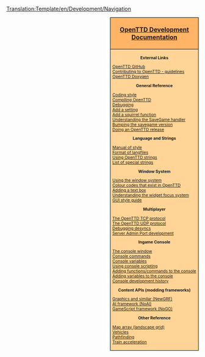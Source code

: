 <noinclude>[[Translation:Template/en/Development/Navigation]]</noinclude><noinclude></noinclude><div style="float:right; padding-left:12px; background:#ffffff;">
<div style="width:220px; border:1px solid #000000; background:#ffb466; padding:5px; -moz-border-radius-topleft:5px; -moz-border-radius-topright:5px; font-size: 12pt;">
<center><strong><font size="3">[[en/Development/Main Page|OpenTTD Development Documentation]]</font></strong></center>
</div>
<div style="width:220px;  border:1px solid black; border-top-width: 0px; background:#ffd496; padding:5px; -moz-border-radius-bottomleft:5px; -moz-border-radius-bottomright:8px; font-size: 8pt;">

<center>'''External Links'''</center>
[https://github.com/OpenTTD/OpenTTD OpenTTD GitHub]<br />
[https://github.com/OpenTTD/OpenTTD/blob/master/CONTRIBUTING.md Contributing to OpenTTD - guidelines]<br />
[http://docs.openttd.org OpenTTD Doxygen]

<center>'''General Reference'''</center>
[[en/Development/Coding style|Coding style]]<br/>
[[:Category:en/Development/Compiling OpenTTD|Compiling OpenTTD]]<br/>
[[en/Development/Debugging|Debugging]]<br/>
[[en/Archive/Source/OpenTTDDevBlackBook/Settings/AddSetting|Add a setting]]<br/>
[[en/Archive/Source/OpenTTDDevBlackBook/NoAI/Adding a squirrel function|Add a squirrel function]]<br/>
[[en/Archive/Source/OpenTTDDevBlackBook/Map/SaveGame|Understanding the SaveGame handler]]<br/>
[[en/Archive/Source/OpenTTDDevBlackBook/Settings/CreateSavegame|Bumping the savegame version]]<br/>
[[en/Development/Doing an OpenTTD release|Doing an OpenTTD release]]<br/>

<center>'''Language and Strings'''</center>
[[en/Development/Manual of style|Manual of style]]<br/>
[[en/Archive/Source/OpenTTDDevBlackBook/Format of langfiles|Format of langfiles]]<br/>
[[en/Archive/Source/Strings|Using OpenTTD strings]]<br />
[[en/Archive/Source/OpenTTDDevBlackBook/Special strings|List of special strings]]

<center>'''Window System'''</center>
[[en/Archive/Source/OpenTTDDevBlackBook/Window/UseWindows|Using the window system]]<br/>
[[en/Archive/Source/OpenTTDDevBlackBook/Window/Colours|Colour codes that exist in OpenTTD]]<br/>
[[en/Archive/Source/OpenTTDDevBlackBook/Window/TextEdit|Adding a text box]]<br/>
[[en/Archive/Source/OpenTTDDevBlackBook/Window/WidgetFocus|Understanding the widget focus system]]<br/>
[[en/Development/GUI Style Guide|GUI style guide]]<br/>

<center>'''Multiplayer'''</center>
[[en/Archive/Source/OpenTTDDevBlackBook/Network/TCP|The OpenTTD TCP protocol]]<br/>
[[en/Archive/Source/OpenTTDDevBlackBook/Network/UDP|The OpenTTD UDP protocol]]<br/>
[[en/Archive/Source/OpenTTDDevBlackBook/Network/Desync debugging|Debugging desyncs]]<br/>
[[en/Development/Server Admin Port Development|Server Admin Port development]]

<center>'''Ingame Console'''</center>
[[en/Manual/Console|The console window]]<br/>
[[en/Manual/Console|Console commands]]<br/>
[[en/Manual/Console|Console variables]]<br/>
[[en/Archive/Source/OpenTTDDevBlackBook/IConsole/Scripting|Using console scripting]]<br/>
[[en/Archive/Source/OpenTTDDevBlackBook/IConsole/AddFunctions|Adding functions/commands to the console]]<br/>
[[en/Archive/Source/OpenTTDDevBlackBook/IConsole/AddVariables|Adding variables to the console]]<br/>
[[en/Archive/Source/OpenTTDDevBlackBook/IConsole/History|Console development history]]

<center>'''Content APIs (modding frameworks)'''</center>
[[en/Development/NewGRF/Main Page|Graphics and similar (NewGRF)]]<br />
[[en/Development/Script/Main Page|AI framework (NoAI)]]<br />
[[en/Manual/Game script|GameScript framework (NoGO)]]<br/>

<center>'''Other Reference'''</center>
[[en/Archive/Source/Map array (landscape grid)|Map array (landscape grid)]]<br/>
[[en/Archive/Source/OpenTTDDevBlackBook/Simulation/Vehicles|Vehicles]]<br/>
[[en/Archive/Source/OpenTTDDevBlackBook/Simulation/Pathfinding|Pathfinding]]<br/>
[[en/Archive/Source/OpenTTDDevBlackBook/Simulation/Train Acceleration|Train acceleration]]<br/>


</div>
</div>